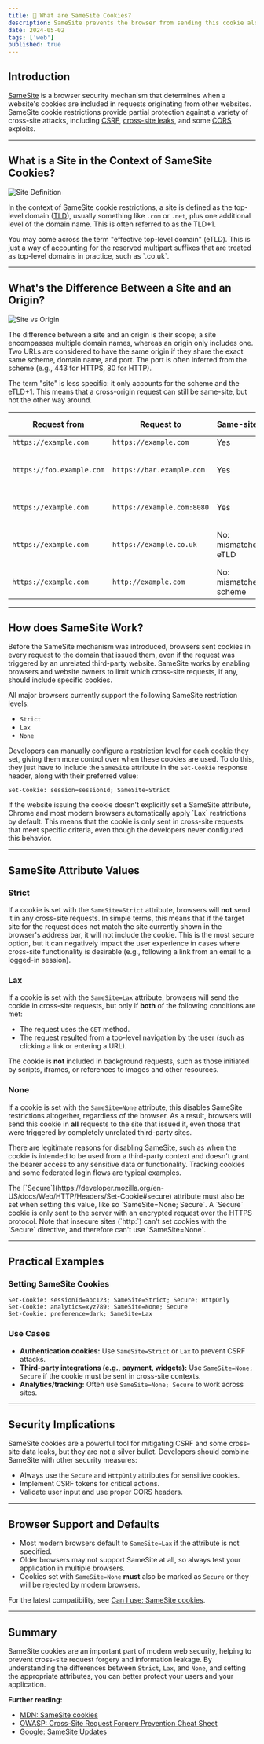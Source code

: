 ```yaml
---
title: 🍪 What are SameSite Cookies?
description: SameSite prevents the browser from sending this cookie along with cross-site requests. The main goal is to mitigate the risk of cross-origin information leakage. It also provides some protection against cross-site request forgery attacks.
date: 2024-05-02
tags: ['web']
published: true
---
```


## Introduction

[SameSite](https://developer.mozilla.org/en-US/docs/Web/HTTP/Headers/Set-Cookie#samesitesamesite-value) is a browser security mechanism that determines when a website's cookies are included in requests originating from other websites. SameSite cookie restrictions provide partial protection against a variety of cross-site attacks, including [CSRF](https://developer.mozilla.org/en-US/docs/Glossary/CSRF), [cross-site leaks](https://en.wikipedia.org/wiki/Cross-site_leaks), and some [CORS](https://developer.mozilla.org/en-US/docs/Web/HTTP/CORS) exploits.

---

## What is a Site in the Context of SameSite Cookies?

![Site Definition](../img/2024-05-02/site-definition.png)

In the context of SameSite cookie restrictions, a site is defined as the top-level domain ([TLD](https://developer.mozilla.org/en-US/docs/Glossary/TLD)), usually something like `.com` or `.net`, plus one additional level of the domain name. This is often referred to as the TLD+1.

<Callout>
  You may come across the term "effective top-level domain" (eTLD). This is just
  a way of accounting for the reserved multipart suffixes that are treated as
  top-level domains in practice, such as `.co.uk`.
</Callout>

---

## What's the Difference Between a Site and an Origin?

![Site vs Origin](../img/2024-05-02/site-vs-origin.png)

The difference between a site and an origin is their scope; a site encompasses multiple domain names, whereas an origin only includes one. Two URLs are considered to have the same origin if they share the exact same scheme, domain name, and port. The port is often inferred from the scheme (e.g., 443 for HTTPS, 80 for HTTP).

The term "site" is less specific: it only accounts for the scheme and the eTLD+1. This means that a cross-origin request can still be same-site, but not the other way around.

| Request from              | Request to                 | Same-site?            | Same-origin?               |
| ------------------------- | -------------------------- | --------------------- | -------------------------- |
| `https://example.com`     | `https://example.com`      | Yes                   | Yes                        |
| `https://foo.example.com` | `https://bar.example.com`  | Yes                   | No: mismatched domain name |
| `https://example.com`     | `https://example.com:8080` | Yes                   | No: mismatched port        |
| `https://example.com`     | `https://example.co.uk`    | No: mismatched eTLD   | No: mismatched domain name |
| `https://example.com`     | `http://example.com`       | No: mismatched scheme | No: mismatched scheme      |

---

## How does SameSite Work?

Before the SameSite mechanism was introduced, browsers sent cookies in every request to the domain that issued them, even if the request was triggered by an unrelated third-party website. SameSite works by enabling browsers and website owners to limit which cross-site requests, if any, should include specific cookies.

All major browsers currently support the following SameSite restriction levels:

- `Strict`
- `Lax`
- `None`

Developers can manually configure a restriction level for each cookie they set, giving them more control over when these cookies are used. To do this, they just have to include the `SameSite` attribute in the `Set-Cookie` response header, along with their preferred value:

```http
Set-Cookie: session=sessionId; SameSite=Strict
```

<Callout>
  If the website issuing the cookie doesn't explicitly set a SameSite attribute,
  Chrome and most modern browsers automatically apply `Lax` restrictions by
  default. This means that the cookie is only sent in cross-site requests that
  meet specific criteria, even though the developers never configured this
  behavior.
</Callout>

---

## SameSite Attribute Values

### Strict

If a cookie is set with the `SameSite=Strict` attribute, browsers will **not** send it in any cross-site requests. In simple terms, this means that if the target site for the request does not match the site currently shown in the browser's address bar, it will not include the cookie. This is the most secure option, but it can negatively impact the user experience in cases where cross-site functionality is desirable (e.g., following a link from an email to a logged-in session).

### Lax

If a cookie is set with the `SameSite=Lax` attribute, browsers will send the cookie in cross-site requests, but only if **both** of the following conditions are met:

- The request uses the `GET` method.
- The request resulted from a top-level navigation by the user (such as clicking a link or entering a URL).

The cookie is **not** included in background requests, such as those initiated by scripts, iframes, or references to images and other resources.

### None

If a cookie is set with the `SameSite=None` attribute, this disables SameSite restrictions altogether, regardless of the browser. As a result, browsers will send this cookie in **all** requests to the site that issued it, even those that were triggered by completely unrelated third-party sites.

There are legitimate reasons for disabling SameSite, such as when the cookie is intended to be used from a third-party context and doesn't grant the bearer access to any sensitive data or functionality. Tracking cookies and some federated login flows are typical examples.

<Callout type="warning">
  The
  [`Secure`](https://developer.mozilla.org/en-US/docs/Web/HTTP/Headers/Set-Cookie#secure)
  attribute must also be set when setting this value, like so `SameSite=None;
  Secure`. A `Secure` cookie is only sent to the server with an encrypted
  request over the HTTPS protocol. Note that insecure sites (`http:`) can't set
  cookies with the `Secure` directive, and therefore can't use `SameSite=None`.
</Callout>

---

## Practical Examples

### Setting SameSite Cookies

```http
Set-Cookie: sessionId=abc123; SameSite=Strict; Secure; HttpOnly
Set-Cookie: analytics=xyz789; SameSite=None; Secure
Set-Cookie: preference=dark; SameSite=Lax
```

### Use Cases

- **Authentication cookies:** Use `SameSite=Strict` or `Lax` to prevent CSRF attacks.
- **Third-party integrations (e.g., payment, widgets):** Use `SameSite=None; Secure` if the cookie must be sent in cross-site contexts.
- **Analytics/tracking:** Often use `SameSite=None; Secure` to work across sites.

---

## Security Implications

SameSite cookies are a powerful tool for mitigating CSRF and some cross-site data leaks, but they are not a silver bullet. Developers should combine SameSite with other security measures:

- Always use the `Secure` and `HttpOnly` attributes for sensitive cookies.
- Implement CSRF tokens for critical actions.
- Validate user input and use proper CORS headers.

---

## Browser Support and Defaults

- Most modern browsers default to `SameSite=Lax` if the attribute is not specified.
- Older browsers may not support SameSite at all, so always test your application in multiple browsers.
- Cookies set with `SameSite=None` **must** also be marked as `Secure` or they will be rejected by modern browsers.

For the latest compatibility, see [Can I use: SameSite cookies](https://caniuse.com/samesite-cookie-attribute).

---

## Summary

SameSite cookies are an important part of modern web security, helping to prevent cross-site request forgery and information leakage. By understanding the differences between `Strict`, `Lax`, and `None`, and setting the appropriate attributes, you can better protect your users and your application.

**Further reading:**

- [MDN: SameSite cookies](https://developer.mozilla.org/en-US/docs/Web/HTTP/Headers/Set-Cookie#samesitesamesite-value)
- [OWASP: Cross-Site Request Forgery Prevention Cheat Sheet](https://cheatsheetseries.owasp.org/cheatsheets/Cross-Site_Request_Forgery_Prevention_Cheat_Sheet.html)
- [Google: SameSite Updates](https://web.dev/samesite-cookies-explained/)

[^1]: Such as clicking on a link. The cookie is not included in background requests, such as those initiated by scripts, iframes, or references to images and other resources.
